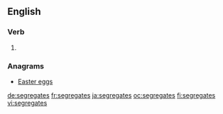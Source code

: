 ==English==

===Verb===
{{head|en|verb form}}

# {{en-third-person singular of|segregate}}

===Anagrams===
* [[Easter eggs#English|Easter eggs]]

[[de:segregates]]
[[fr:segregates]]
[[ja:segregates]]
[[oc:segregates]]
[[fi:segregates]]
[[vi:segregates]]